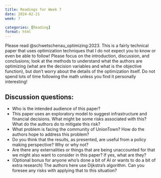 ```yaml
---
title: Readings for Week 7
date: 2024-02-21
week: 7

categories: [Reading]
format: html
---
```


Please read @schwetschenau_optimizing:2023.
This is a fairly technical paper that uses optimization techniques that I do not expect you to know or even be able to follow!
Please focus on the introduction, discussion, and conclusions; look at the methods to understand what the authors are optimizing (what are the decision variables and what is the objective function), but don’t worry about the details of the optimization itself.
Do not spend lots of time following the math unless you find it personally interesting!

## Discussion questions:

- Who is the intended audience of this paper?
- This paper uses an exploratory model to suggest infrastructure and financial decisions.  What might be some risks associated with this? What do the authors do to mitigate this risk?
- What problem is facing the community of UnionTown? How do the authors hope to address this problem?
- Do you think that the results, as presented, are useful from a policy making perspective?  Why or why not?
- Are there any externalities or things that are being unaccounted for that we might also want to consider in this paper?  If yes, what are they?
- (Optional bonus for anyone who’s done a bit of AI or wants to do a bit of extra research)  The authors here use Dijkstra’s algorithm.  Can you foresee any risks with applying that to this situation?
